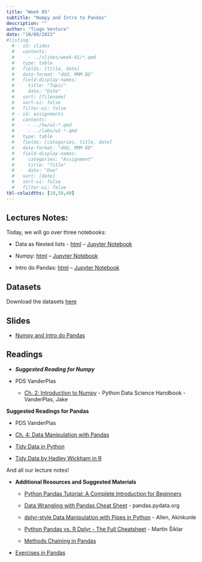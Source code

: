 ```yaml
---
title: "Week 05"
subtitle: "Numpy and Intro to Pandas"
description: ""
author: "Tiago Ventura"
date: "10/08/2023"
#listing:
  # - id: slides
  #   contents:
  #     - ../slides/week-01/*.qmd
  #   type: table
  #   fields: [title, date]
  #   date-format: "ddd, MMM DD"
  #   field-display-names:
  #     title: "Topic"
  #     date: "Date"
  #   sort: [filename]
  #   sort-ui: false
  #   filter-ui: false
  # - id: assignments
  #   contents:
  #     - ../hw/w1-*.qmd
  #     - ../labs/w1-*.qmd
  #   type: table
  #   fields: [categories, title, date]
  #   date-format: "ddd, MMM DD"
  #   field-display-names:
  #     categories: "Assignment"
  #     title: "Title"
  #     date: "Due"
  #   sort: [date]
  #   sort-ui: false
  #   filter-ui: false
tbl-colwidths: [10,50,40]
---
```


## Lectures Notes:

Today, we will go over three notebooks:

-   Data as Nested lists - [html](/lecture_notes/week-04/_week_4_nested_lists.html) -- <a href="/lecture_notes/week-04/_week_4_nested_lists.ipynb" download> Jupyter Notebook </a>

-   Numpy: [html](/lecture_notes/week-04/_week_5_numpy_for_class.html) -- <a href="/lecture_notes/week-05/_week_5_numpy_for_class.ipynb" download> Jupyter Notebook </a>

-   Intro do Pandas: [html](/lecture_notes/week-05/_week_5a_intro_to_pandas.html) -- <a href="/lecture_notes/week-05/_week_5a_intro_to_pandas.ipynb" download> Jupyter Notebook </a>

## Datasets

Download the datasets <a href="/lecture_notes/week-04/data_week4.zip" download> here </a>

## Slides

-   [Numpy and Intro do Pandas](/slides/week-5.html)

## Readings

-   ***Suggested Reading for Numpy***

-   PDS VanderPlas

    -   [Ch. 2: Introduction to Numpy](https://jakevdp.github.io/PythonDataScienceHandbook/02.00-introduction-to-numpy.html) - Python Data Science Handbook - VanderPlas, Jake

**Suggested Readings for Pandas**

-   PDS VanderPlas

-   [Ch. 4: Data Manipulation with Pandas](https://jakevdp.github.io/PythonDataScienceHandbook/03.00-introduction-to-pandas.html)

-   [Tidy Data in Python](https://www.jeannicholashould.com/tidy-data-in-python.html)

-   [Tidy Data by Hadley Wickham in R](https://r4ds.hadley.nz/data-tidy.html)

And all our lecture notes!

-   **Additional Resources and Suggested Materials**

    -   [Python Pandas Tutorial: A Complete Introduction for Beginners](https://www.learndatasci.com/tutorials/python-pandas-tutorial-complete-introduction-for-beginners/#)

    -   [Data Wrangling with Pandas Cheat Sheet](https://pandas.pydata.org/Pandas_Cheat_Sheet.pdf) - pandas.pydata.org

    -   [dplyr-style Data Manipulation with Pipes in Python](https://towardsdatascience.com/dplyr-style-data-manipulation-with-pipes-in-python-380dcb137000) - Allen, Akinkunle

    -   [Python Pandas vs. R Dplyr - The Full Cheatsheet](https://medium.com/towards-data-science/python-pandas-vs-r-dplyr-5b5081945ccb) - Martin Šiklar

    -   [Methods Chaining in Pandas](https://medium.com/@ulriktpedersen/modern-pandas-streamlining-your-workflow-with-method-chaining-f65e75deb193)

-   [Exercises in Pandas](https://github.com/guipsamora/pandas_exercises)
